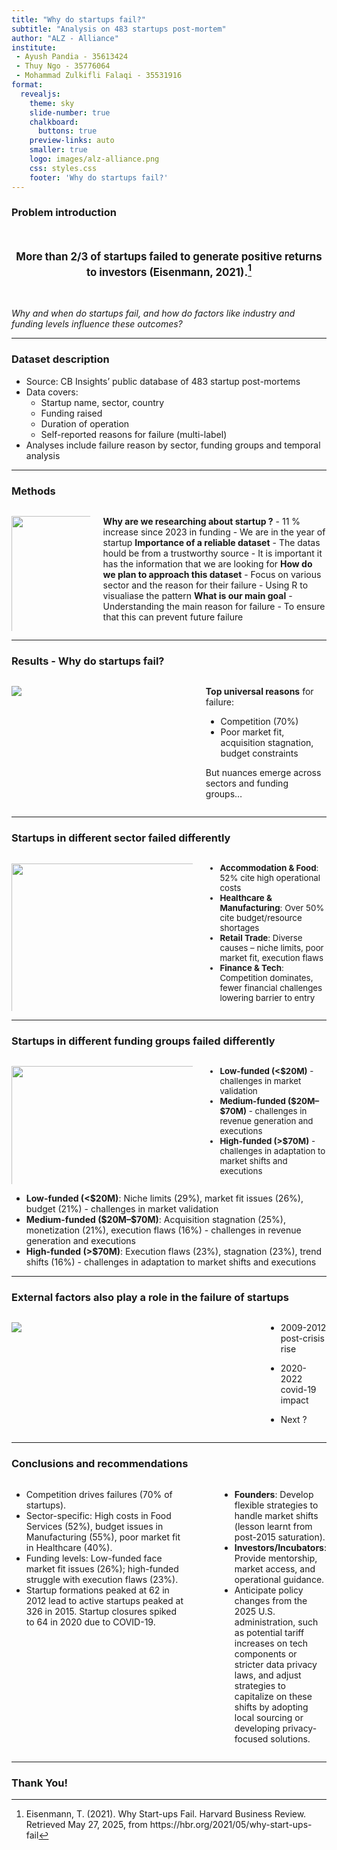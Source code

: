 ```yaml
---
title: "Why do startups fail?"
subtitle: "Analysis on 483 startups post-mortem"
author: "ALZ - Alliance"
institute: 
 - Ayush Pandia - 35613424
 - Thuy Ngo - 35776064
 - Mohammad Zulkifli Falaqi - 35531916
format:
  revealjs: 
    theme: sky
    slide-number: true
    chalkboard: 
      buttons: true
    preview-links: auto
    smaller: true
    logo: images/alz-alliance.png
    css: styles.css
    footer: 'Why do startups fail?'
---
```

### Problem introduction

<br></br>
<div style="text-align: center; font-size: 1.2em; font-weight: bold">**More than 2/3 of startups failed** to generate positive returns to investors (Eisenmann, 2021).^[Eisenmann, T. (2021). Why Start-ups Fail. Harvard Business Review. Retrieved May 27, 2025, from https://hbr.org/2021/05/why-start-ups-fail
]</div>  

<br></br>
*Why and when do startups fail, and how do factors like industry and funding levels influence these outcomes?*

---

### Dataset description
- Source: CB Insights’ public database of 483 startup post-mortems
- Data covers:
  - Startup name, sector, country
  - Funding raised
  - Duration of operation
  - Self-reported reasons for failure (multi-label)
- Analyses include failure reason by sector, funding groups and temporal analysis

---

### Methods

::: columns
::: {.column width="4%"}
![](images/method.jpg){width=115%}
:::

::: {.column width="50%"}
**Why are we researching about startup ?** 
  - 11 % increase since 2023 in funding
  - We are in the year of startup
**Importance of a reliable dataset**
  - The datas hould be from a trustworthy source
  - It is important it has the information that we are looking for
**How do we plan to approach this dataset**
  - Focus on various sector and the reason for their failure
  - Using R to visualiase the pattern
**What is our main goal** 
  - Understanding the main reason for failure
  - To ensure that this can prevent future failure
:::
:::


---

### Results - Why do startups fail? {.smaller}

::: columns
::: {.column width="60%"}
![](images/overall-reason.png)
:::

::: {.column width="40%"}
**Top universal reasons** for failure:

  - Competition (70%)
  - Poor market fit, acquisition stagnation, budget constraints

But nuances emerge across sectors and funding groups...
:::
:::

---

### Startups in different sector failed differently {.smaller}

::: columns
::: {.column width="60%"}
![](images/sector-reason.png){width=115%}
:::

::: {.column width="40%"}
<div style="font-size: 0.95em;">
- **Accommodation & Food**: 52% cite high operational costs
- **Healthcare & Manufacturing**: Over 50% cite budget/resource shortages
- **Retail Trade**: Diverse causes – niche limits, poor market fit, execution flaws
- **Finance & Tech**: Competition dominates, fewer financial challenges lowering barrier to entry
</div>
:::
:::

---

### Startups in different funding groups failed differently {.smaller}

::: columns
::: {.column width="60%"}
![](images/funding-reason.png){width=115%}
:::

::: {.column width="40%"}
<div style="font-size: 0.95em;">
- **Low-funded (<$20M)** - challenges in market validation
- **Medium-funded ($20M–$70M)** - challenges in revenue generation and executions
- **High-funded (>$70M)** - challenges in adaptation to market shifts and executions
</div>
:::
:::

::: {.notes}
- **Low-funded (<$20M)**: Niche limits (29%), market fit issues (26%), budget (21%) - challenges in market validation
- **Medium-funded ($20M–$70M)**: Acquisition stagnation (25%), monetization (21%), execution flaws (16%) - challenges in revenue generation and executions
- **High-funded (>$70M)**: Execution flaws (23%), stagnation (23%), trend shifts (16%) - challenges in adaptation to market shifts and executions
:::

---

### External factors also play a role in the failure of startups {.smaller}

::: columns
::: {.column width="76%"}
![](images/fig-temporalplot.png)
:::

::: {.column width="3%"}
:::

::: {.column width="21%"}
- 2009-2012 
post-crisis rise

- 2020-2022 
covid-19 impact

- Next ?
:::
:::
---

### Conclusions and recommendations {.smaller}

::: columns
::: {.column width="60%"}
- Competition drives failures (70% of startups).
-	Sector-specific: High costs in Food Services (52%), budget issues in Manufacturing (55%), poor market fit in Healthcare (40%).
-	Funding levels: Low-funded face market fit issues (26%); high-funded struggle with execution flaws (23%).
- Startup formations peaked at 62 in 2012 lead to active startups peaked at 326 in 2015. Startup closures spiked to 64 in 2020 due to COVID-19.
:::

::: {.column width="3%"}
:::

::: {.column width="37%"}
::: {.callout-tip title="Recommendation"}

- **Founders**: Develop flexible strategies to handle market shifts (lesson learnt from post-2015 saturation).
- **Investors/Incubators**: Provide mentorship, market access, and operational guidance.
- Anticipate policy changes from the 2025 U.S. administration, such as potential tariff increases on tech components or stricter data privacy laws, and adjust strategies to capitalize on these shifts by adopting local sourcing or developing privacy-focused solutions.
:::
:::
:::

---
### Thank You! {background-image="images/alz-alliance.jpg"}

